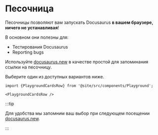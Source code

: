 # Песочница

Песочницы позволяют вам запускать Docusaurus **в вашем браузере, ничего не устанавливая**!

В основном они полезны для:

- Тестирования Docusaurus
- Reporting bugs

Используйте [docusaurus.new](https://docusaurus.new) в качестве простой для запоминания ссылки на песочницу.

Выберите один из доступных вариантов ниже.

```mdx-code-block
import {PlaygroundCardsRow} from '@site/src/components/Playground';

<PlaygroundCardsRow />
```

:::tip

Для удобства мы запомним ваш выбор при следующем посещении [docusaurus.new](https://docusaurus.new).

:::
